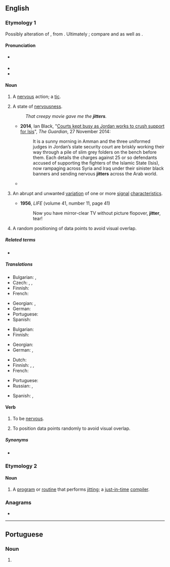 ==English==

===Etymology 1===
Possibly alteration of {{m|en|chitter||tremble, shiver}}, from {{inh|en|enm|chittern||to twitter, chatter}}. Ultimately {{onomatopoeic|en|nocap=1}}; compare {{m|en|didder}} and {{m|en|teeter}} as well as {{noncog|de|zittern}}.
<!--SOED-->

====Pronunciation====
* {{a|UK}} {{IPA|en|/ˈdʒɪt.ə(ɹ)/}}
* {{rhymes|en|ɪtə(r)|s=2}}
* {{audio|en|en-uk-jitter.ogg|Audio (UK)}}

====Noun====
{{en-noun|~}}

# A [[nervous]] action; a [[tic]].
# {{lb|en|chiefly|in the plural|often with "the"}} A state of [[nervousness]].
#: ''That creepy movie gave me the '''jitters'''.''
#* '''2014''', Ian Black, "[http://www.theguardian.com/world/2014/nov/27/-sp-courts-jordan-crush-support-isis Courts kept busy as Jordan works to crush support for Isis]", ''The Guardian'', 27 November 2014:
#*: It is a sunny morning in Amman and the three uniformed judges in Jordan’s state security court are briskly working their way through a pile of slim grey folders on the bench before them. Each details the charges against 25 or so defendants accused of supporting the fighters of the Islamic State (Isis), now rampaging across Syria and Iraq under their sinister black banners and sending nervous '''jitters''' across the Arab world.
#* {{quote-journal
|en
|date=December 29, 2010
|author=Chris Whyatt
|title=Chelsea 1 - 0 Bolton
|work=BBC
|url=http://news.bbc.co.uk/sport1/hi/football/eng_prem/9309542.stm
|page=
|passage=But Bolton deserve real credit, seeking to take advantage of their '''jitters''' at every opportunity in typically determined fashion.}}
# {{lb|en|telecommunications}} An abrupt and unwanted [[variation]] of one or more [[signal]] [[characteristics]].
#* '''1956''', ''LIFE'' (volume 41, number 11, page 41)
#*: Now you have mirror-clear TV without picture flopover, '''jitter''', tear!
# {{lb|en|data visualization}} A random positioning of data points to avoid visual overlap.

=====Related terms=====
* {{l|en|jitterbug}}

=====Translations=====
{{trans-top|nervous action; a tic}}
* Bulgarian: {{t+|bg|треперене|n}}, {{t|bg|тик|m}}
* Czech: {{t|cs|třas|m}}, {{t|cs|třes|m}}, {{t|cs|chvění|n}}
* Finnish: {{t|fi|nykiminen}}
* French: {{t|fr|tic nerveux|m}}
{{trans-mid}}
* Georgian: {{t|ka|ნერვული აღგზნება}}, {{t|ka|ნერვული შეტოკება}}
* German: {{t+|de|Zittern|n}}
* Portuguese: {{t|pt|tique nervoso|m}}
* Spanish: {{t|es|tic nervioso|m}}
{{trans-bottom}}

{{trans-top|state of nervousness; the jitters}}
* Bulgarian: {{t+|bg|нервност|f}}
* Finnish: {{t+|fi|jännitys}}
{{trans-mid}}
* Georgian: {{t|ka|ნერვიულობა}}
* German: {{t+|de|Nervosität|f}}, {{t+|de|Aufgeregtheit|f}}
{{trans-bottom}}

{{trans-top|telecommunications: abrupt and unwanted variation of signal characteristics}}
* Dutch: {{t+|nl|interferentie}}
* Finnish: {{t+|fi|värinä}}, {{t+|fi|huojunta}}, {{t+|fi|jitter}}
* French: {{t+|fr|gigue|f}}
{{trans-mid}}
* Portuguese: {{t+|pt|jitter|m}}
* Russian: {{t+|ru|дрожание|n}}, {{t+|ru|джиттер|m}}
{{trans-bottom}}

{{checktrans-top}}
{{trans-mid}}
* Spanish: {{t+check|es|temblores}}, {{qualifier|2}} {{t+check|es|escalofríos}}
{{trans-bottom}}

====Verb====
{{en-verb}}

# {{lb|en|intransitive}} To be [[nervous]].
# {{lb|en|data visualization}} To position data points randomly to avoid visual overlap.

=====Synonyms=====
* {{l|en|fidget}}

===Etymology 2===
{{suffix|en|jit|er|id2=agent noun}}

====Noun====
{{en-noun}}

# {{lb|en|computing}} A [[program]] or [[routine]] that performs [[jit]]ting; a [[just-in-time]] [[compiler]].

===Anagrams===
* {{anagrams|en|a=eijrtt|trijet}}

----

==Portuguese==

===Noun===
{{pt-noun|m|-}}

# {{lb|pt|telecommunications}} {{l|en|jitter}} {{gloss|abrupt and unwanted variation of signal characteristics}}